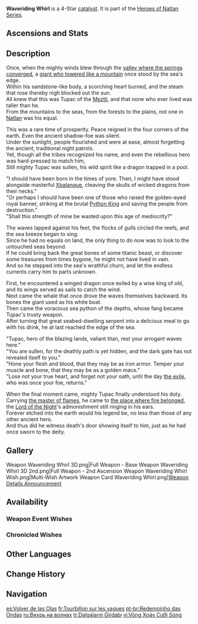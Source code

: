 {{Weapon Infobox
|id             = 14430
|image          = 
<gallery>
Weapon Waveriding Whirl.png|Base
Weapon Waveriding Whirl 2nd.png|2nd Ascension
</gallery>
|type           = Catalyst
|quality        = 4
|base_atk       = 41
|2nd_stat_type  = Energy Recharge
|2nd_stat       = 13.3%
|series         = Heroes of Natlan
|releaseDate    = 2024-11-20
|obtain         = Weapon Event Wishes
|passive        = Fangs Flying To and Fro
|effect         = Decreases [[Swimming]] [[Stamina]] consumption by 15%. In addition, for 10s after using an [[Elemental Skill]], [[Max HP]] is increased by (var1)%. For every {{Color|Hydro}} [[Element]]al character in the [[party]], Max HP is increased by another (var2)%, and the maximum increase that can be achieved in this way is (var3)%. Can be triggered once every 15s.
|eff_rank1_var1 = 20
|eff_rank2_var1 = 25
|eff_rank3_var1 = 30
|eff_rank4_var1 = 35
|eff_rank5_var1 = 40
|eff_rank1_var2 = 12
|eff_rank2_var2 = 15
|eff_rank3_var2 = 18
|eff_rank4_var2 = 21
|eff_rank5_var2 = 24
|eff_rank1_var3 = 24
|eff_rank2_var3 = 30
|eff_rank3_var3 = 36
|eff_rank4_var3 = 42
|eff_rank5_var3 = 48
|eff_att1       = Swimming Stamina
|eff_att2       = HP
}}
{{Description|A boomerang made from the fangs of a giant sea serpent. It was a rare weapon indeed that the giant [[Tupac]] would call "trusty."}}
'''Waveriding Whirl''' is a 4-Star [[catalyst]]. It is part of the [[Heroes of Natlan Series]].

==Ascensions and Stats==
{{Weapon Ascensions and Stats
|ascendMat1 = Blazing Sacrificial Heart's Terror
|ascendMat2 = Blazing Sacrificial Heart's Hesitance
|ascendMat3 = Blazing Sacrificial Heart's Resolve
|ascendMat4 = Blazing Sacrificial Heart's Splendor
|bossMat1   = Shard of a Shattered Will
|bossMat2   = Locus of a Clear Will
|bossMat3   = Sigil of a Striding Will
|commonMat1 = Juvenile Fang
|commonMat2 = Seasoned Fang
|commonMat3 = Tyrant's Fang
}}

==Description==
Once, when the mighty winds blew through the [[Toyac Springs|valley where the springs converged]], a [[Tupac|giant who towered like a mountain]] once stood by the sea's edge.<br>
Within his sandstone-like body, a scorching heart burned, and the steam that rose thereby nigh blocked out the sun.<br>
All knew that this was Tupac of the [[Meztli]], and that none who ever lived was taller than he.<br>
From the mountains to the seas, from the forests to the plains, not one in [[Natlan]] was his equal.

This was a rare time of prosperity. Peace reigned in the four corners of the earth. Even the ancient shadow-foe was silent.<br>
Under the sunlight, people flourished and were at ease, almost forgetting the ancient, traditional night patrols.<br>
Yet, though all the tribes recognized his name, and even the rebellious hero was hard-pressed to match him,<br>
Still mighty Tupac was sullen, his wild spirit like a dragon trapped in a pool.

"I should have been born in the times of yore. Then, I might have stood alongside masterful [[Xbalanque]], cleaving the skulls of wicked dragons from their necks."<br>
"Or perhaps I should have been one of those who raised the golden-eyed royal banner, striking at the brutal [[Och-Kan|Python King]] and saving the people from destruction."<br>
"Shall this strength of mine be wasted upon this age of mediocrity?"

The waves lapped against his feet, the flocks of gulls circled the reefs, and the sea breeze began to sing.<br>
Since he had no equals on land, the only thing to do now was to look to the untouched seas beyond.<br>
If he could bring back the great bones of some titanic beast, or discover some treasures from times bygone, he might not have lived in vain.<br>
And so he stepped into the sea's wrathful churn, and let the endless currents carry him to parts unknown.

First, he encountered a winged dragon once exiled by a wise king of old, and its wings served as sails to catch the wind.<br>
Next came the whale that once drove the waves themselves backward. Its bones the giant used as his white boat.<br>
Then came the voracious sea python of the depths, whose fang became Tupac's trusty weapon.<br>
After turning that great seabed-dwelling serpent into a delicious meal to go with his drink, he at last reached the edge of the sea.

"Tupac, hero of the blazing lands, valiant titan, rest your arrogant waves here."<br>
"You are sullen, for the deathly path is yet hidden, and the dark gate has not revealed itself to you."<br>
"Hone your flesh and blood, that they may be as iron armor. Temper your muscle and bone, that they may be as a golden mace."<br>
"Lose not your true heart, and forget not your oath, until the day [[Tenoch|the exile]], who was once your foe, returns."

When the final moment came, mighty Tupac finally understood his duty.<br>
Carrying [[Mavuika|the master of flames]], he came to [[Stadium of the Sacred Flame|the place where fire belonged]], the [[Lord of the Night]]'s admonishment still ringing in his ears.<br>
Forever etched into the earth would his legend be, no less than those of any other ancient hero.<br>
And thus did he witness death's door showing itself to him, just as he had once sworn to the deity. 
<!--
==Lore==

-->
==Gallery==
<gallery>
Weapon Waveriding Whirl 3D.png|Full Weapon - Base
Weapon Waveriding Whirl 3D 2nd.png|Full Weapon - 2nd Ascension
Weapon Waveriding Whirl Wish.png|Multi-Wish Artwork
Weapon Card Waveriding Whirl.png|[https://twitter.com/GenshinImpact/status/1857274841864278204 Weapon Details Announcement]
</gallery>

==Availability==
===Weapon Event Wishes===
{{Featured}}

===Chronicled Wishes===
{{Featured|chronicled=1}}

==Other Languages==
{{Other Languages
|1_en       = Waveriding Whirl
|1_zhs      = 乘浪的回旋
|1_zhs_rm   = 
|1_zht      = 乘浪的迴旋
|1_zht_rm   = 
|1_zh_tl    = 
|1_ja       = 波乗りの旋回
|1_ja_rm    = Naminori no Senkai
|1_ja_tl    = Waveriding Whirl
|1_ko       = 돌아오는 파도
|1_ko_tl    = 
|1_es       = Volver de las Olas
|1_es_tl    = Turning of the Waves
|1_fr       = Tourbillon sur les vagues
|1_fr_tl    = Whirl Upon the Waves
|1_ru       = Вихрь на волнах
|1_ru_tl    = Whirl Upon the Waves
|1_th       = Waveriding Whirl
|1_vi       = Vòng Xoáy Cưỡi Sóng
|1_vi_tl    = 
|1_de       = Wellenreitender Wirbel
|1_de_tl    = Waveriding Whirl
|1_id       = Waveriding Whirl
|1_pt       = Redemoinho das Ondas
|1_pt_tl    = 
|1_tr       = Dalgaların Girdabı
|1_tr_tl    = 
|1_it       = Vortice del Cavalcaonde
|1_it_tl    = 

|2_en       = Fangs Flying To and Fro
|2_zhs      = 长牙飞去来
|2_zhs_rm   = 
|2_zht      = 長牙飛去來
|2_zht_rm   = 
|2_zh_tl    = 
|2_ja       = 飛び回る長牙
|2_ja_rm    = Tobimawaru Chouga{{Assumed}}
|2_ja_tl    = 
|2_ko       = 회전하는 송곳니
|2_ko_tl    = 
|2_es       = Colmillos por doquier
|2_es_tl    = Fangs Everywhere
|2_fr       = Crocs à tout-va
|2_fr_tl    = Fangs All-out
|2_ru       = Мечущиеся клыки
|2_ru_tl    = Tossing Fangs
|2_th       = Fangs Flying To and Fro
|2_vi       = Răng Nanh Bay Qua Lại
|2_vi_tl    = 
|2_de       = Umherfliegende Reißzähne
|2_de_tl    = Fangs Flying Around
|2_id       = Fangs Flying To and Fro
|2_pt       = Presas Voando de Lá para Cá
|2_pt_tl    = 
|2_tr       = Uçuşan Sivri Dişler
|2_tr_tl    = 
|2_it       = Andirivieni di zanne
|2_it_tl    = 
}}

==Change History==
{{Change History|5.2}}

==Navigation==
{{Weapons by Series Navbox|Heroes of Natlan}}
{{Weapon Navbox|Catalysts}}

[[es:Volver de las Olas]]
[[fr:Tourbillon sur les vagues]]
[[pt-br:Redemoinho das Ondas]]
[[ru:Вихрь на волнах]]
[[tr:Dalgaların Girdabı]]
[[vi:Vòng Xoáy Cưỡi Sóng]]